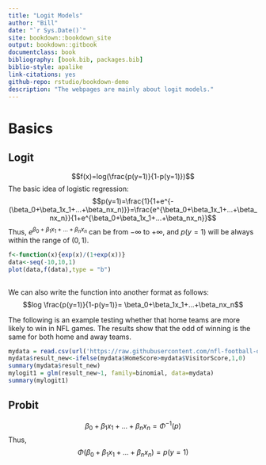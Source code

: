 ```yaml
--- 
title: "Logit Models"
author: "Bill"
date: "`r Sys.Date()`"
site: bookdown::bookdown_site
output: bookdown::gitbook
documentclass: book
bibliography: [book.bib, packages.bib]
biblio-style: apalike
link-citations: yes
github-repo: rstudio/bookdown-demo
description: "The webpages are mainly about logit models."
---
```


# Basics

## Logit

$$f(x)=log(\frac{p(y=1)}{1-p(y=1)})$$
The basic idea of logistic regression:
$$p(y=1)=\frac{1}{1+e^{-(\beta_0+\beta_1x_1+...+\beta_nx_n)}}=\frac{e^{\beta_0+\beta_1x_1+...+\beta_nx_n}}{1+e^{\beta_0+\beta_1x_1+...+\beta_nx_n}}$$
Thus, $e^{\beta_0+\beta_1x_1+...+\beta_nx_n}$ can be from $-\infty$ to $+\infty$, and $p(y=1)$ will be always within the range of $(0,1)$.

```R
f<-function(x){exp(x)/(1+exp(x))}
data<-seq(-10,10,1)
plot(data,f(data),type = "b")
  
```

We can also write the function into another format as follows:
$$log \frac{p(y=1)}{1-p(y=1)}= \beta_0+\beta_1x_1+...+\beta_nx_n$$

The following is an example testing whether that home teams are more likely to win in NFL games. The results show that the odd of winning is the same for both home and away teams.

```R
mydata = read.csv(url('https://raw.githubusercontent.com/nfl-football-ops/Big-Data-Bowl/master/Data/games.csv'))
mydata$result_new<-ifelse(mydata$HomeScore>mydata$VisitorScore,1,0)
summary(mydata$result_new)
mylogit1 = glm(result_new~1, family=binomial, data=mydata)
summary(mylogit1)

```

## Probit

$$\beta_0+\beta_1x_1+...+\beta_nx_n =\Phi^{-1}(p)$$
Thus, 
$$\Phi(\beta_0+\beta_1x_1+...+\beta_nx_n )= p(y=1)$$

